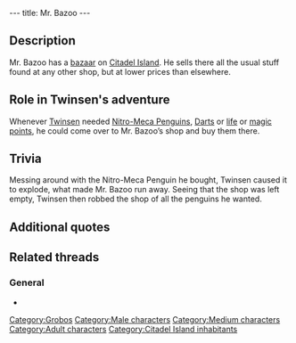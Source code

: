 ---
title: Mr. Bazoo
---

{{Character|
Name=Mr. Bazoo|
Image=Bazoo.jpg|
Race=[[Grobo]]|
Gender=Male|
Size=Medium|
Age=Adult}}

{{Quote|
Quote=If you'd care to purchase something, you just have to stand in front of it and do "ACTION".|
Character=Mr. Bazoo}}

==Description==
Mr. Bazoo has a [[Mr. Bazoo's Shop|bazaar]] on [[Citadel Island]]. He sells there all the usual stuff found at any other shop, but at lower prices than elsewhere.

==Role in Twinsen's adventure==
Whenever [[Twinsen]] needed [[Nitro-Meca Penguins]], [[Darts]] or [[life points|life]] or [[magic points]], he could come over to Mr. Bazoo’s shop and buy them there.

==Trivia==
Messing around with the Nitro-Meca Penguin he bought, Twinsen caused it to explode, what made Mr. Bazoo run away. Seeing that the shop was left empty, Twinsen then robbed the shop of all the penguins he wanted.

==Additional quotes==
{{Quote|
Quote=Don't do that, you fool, it's going to blow up!|
Character=Mr. Bazoo}}
{{Quote|
Quote=Nobody touches the cash register!|
Character=Mr. Bazoo}}
{{Quote|
Quote=You've seen the visitors. They are Esmers. Supposedly, they're peaceloving and just want to trade us their technology for some of the wisdom of our wizards.|
Character=Mr. Bazoo}}

==Related threads==
===General===
* {{thread|id=7972|title=Families}}

[[Category:Grobos]]
[[Category:Male characters]]
[[Category:Medium characters]]
[[Category:Adult characters]]
[[Category:Citadel Island inhabitants]]